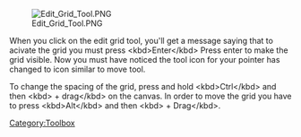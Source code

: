 [[File:Edit Grid Tool.PNG ]] 

{{Warning|Deprecated in 3.0, use the [[Special:MyLanguage/Grids and Guides|Grids and Guides Docker]] instead.}}

When you click on the edit grid tool, you'll get a message saying that to acivate the grid you must press &lt;kbd>Enter&lt;/kbd>
Press enter to make the grid visible. Now you must have noticed the tool icon for your pointer has changed to icon similar to move tool.

To change the spacing of the grid, press and hold &lt;kbd>Ctrl&lt;/kbd> and then {{MouseButton|left}} &lt;kbd> + drag&lt;/kbd> on the canvas. In order to move the grid you have to press &lt;kbd>Alt&lt;/kbd> and then {{MouseButton|left}} &lt;kbd> + Drag&lt;/kbd>.

[[Category:Toolbox]]

